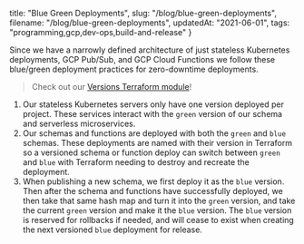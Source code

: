   title: "Blue Green Deployments",
  slug: "/blog/blue-green-deployments",
  filename: "/blog/blue-green-deployments",
  updatedAt: "2021-06-01",
  tags: "programming,gcp,dev-ops,build-and-release"
}

Since we have a narrowly defined architecture of just stateless Kubernetes
deployments, GCP Pub/Sub, and GCP Cloud Functions we follow these blue/green
deployment practices for zero-downtime deployments.

> Check out our [Versions Terraform module](https://github.com/NeonLaw/codebase/blob/main/infrastructure/versions/main.tf)!

1. Our stateless Kubernetes servers only have one version deployed per project.
  These services interact with the `green` version of our schema and serverless
  microservices.
2. Our schemas and functions are deployed with both the `green` and `blue`
  schemas. These deployments are named with their version in Terraform so a
  versioned schema or function deploy can switch between `green` and `blue` with
  Terraform needing to destroy and recreate the deployment.
3. When publishing a new schema, we first deploy it as the `blue` version. Then
  after the schema and functions have successfully deployed, we then take that
  same hash map and turn it into the `green` version, and take the current
  `green` version and make it the `blue` version. The `blue` version is reserved
  for rollbacks if needed, and will cease to exist when creating the next
  versioned `blue` deployment for release.
